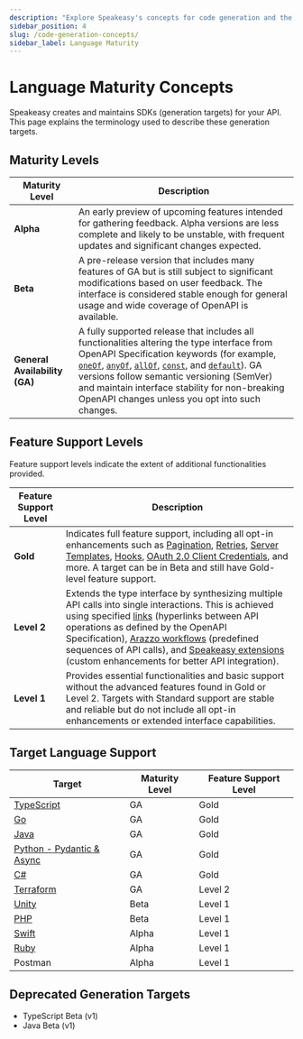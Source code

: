 ```yaml
---
description: "Explore Speakeasy's concepts for code generation and the types of support available for generated targets."
sidebar_position: 4
slug: /code-generation-concepts/
sidebar_label: Language Maturity
---
```


# Language Maturity Concepts

Speakeasy creates and maintains SDKs (generation targets) for your API. This page explains the terminology used to describe these generation targets.

## Maturity Levels


| Maturity Level         | Description                                                                                                                      |
|------------------------|----------------------------------------------------------------------------------------------------------------------------------|
| **Alpha**              | An early preview of upcoming features intended for gathering feedback. Alpha versions are less complete and likely to be unstable, with frequent updates and significant changes expected. |
| **Beta**               | A pre-release version that includes many features of GA but is still subject to significant modifications based on user feedback. The interface is considered stable enough for general usage and wide coverage of OpenAPI is available. |
| **General Availability (GA)** | A fully supported release that includes all functionalities altering the type interface from OpenAPI Specification keywords (for example, [`oneOf`](/docs/customize-sdks/oneof-schemas), [`anyOf`](/openapi/schemas/objects/polymorphism), [`allOf`](/openapi/schemas/objects/polymorphism), [`const`](/docs/customize-sdks/types#const), and [`default`](/docs/customize-sdks/types#default)). GA versions follow semantic versioning (SemVer) and maintain interface stability for non-breaking OpenAPI changes unless you opt into such changes. |

## Feature Support Levels

Feature support levels indicate the extent of additional functionalities provided.

| Feature Support Level | Description                                                                                                                                                                                                                              |
|-----------------------|------------------------------------------------------------------------------------------------------------------------------------------------------------------------------------------------------------------------------------------|
| **Gold**              | Indicates full feature support, including all opt-in enhancements such as [Pagination](/docs/customize-sdks/pagination), [Retries](/docs/customize-sdks/retries), [Server Templates](/docs/customize-sdks/servers), [Hooks](/docs/customize/code/sdk-hooks), [OAuth 2.0 Client Credentials](/docs/customize/authentication/oauth#client-credentials-flow), and more. A target can be in Beta and still have Gold-level feature support. |
| **Level 2**           | Extends the type interface by synthesizing multiple API calls into single interactions. This is achieved using specified [links](https://spec.openapis.org/oas/v3.1.0#link-object) (hyperlinks between API operations as defined by the OpenAPI Specification), [Arazzo workflows](https://github.com/OAI/Arazzo-Specification/blob/main/versions/1.0.0.md) (predefined sequences of API calls), and [Speakeasy extensions](/docs/terraform/extensions) (custom enhancements for better API integration). |
| **Level 1**           | Provides essential functionalities and basic support without the advanced features found in Gold or Level 2. Targets with Standard support are stable and reliable but do not include all opt-in enhancements or extended interface capabilities. |

## Target Language Support

| Target      | Maturity Level | Feature Support Level |
|-------------|----------------|-----------------------|
| [TypeScript](/docs/languages/typescript/methodology-ts) | GA | Gold |
| [Go](/docs/languages/golang/methodology-go) | GA | Gold |
| [Java](/docs/languages/java/methodology-java) | GA | Gold |
| [Python - Pydantic & Async](/docs/languages/python/methodology-python) | GA | Gold |
| [C#](/docs/languages/csharp/methodology-csharp) | GA | Gold |
| [Terraform](/docs/create-terraform) | GA | Level 2 |
| [Unity](/docs/languages/unity/methodology-unity) | Beta | Level 1 |
| [PHP](/docs/languages/php/methodology-php) | Beta | Level 1 |
| [Swift](/docs/languages/swift/methodology-swift) | Alpha | Level 1 |
| [Ruby](/docs/languages/ruby/methodology-ruby) | Alpha | Level 1 |
| Postman | Alpha | Level 1 |

## Deprecated Generation Targets

* TypeScript Beta (v1)
* Java Beta (v1)
